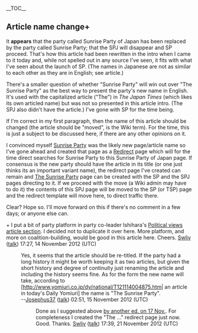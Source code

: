 <article id="26953209" title=Talk:Sunrise Party>
	<talkpage id="26953209" title="Talk:Sunrise Party">
{{Skip to talk}}
{{WikiProject Conservatism|class=|importance=}}
{{WPJ|class=start|importance=low|politics=y}}
__TOC__

==Article name change+==
It '''appears''' that the party called Sunrise Party of Japan has been replaced by the party called Sunrise Party; that the SPJ will disappear and SP proceed. That's how this article had been rewritten in the intro when I came to it today and, while not spelled out in any source I've seen, it fits with what I've seen about the launch of SP. (The names in Japanese are not as similar to each other as they are in English; see article.) 

There's a smaller question of whether &quot;Sunrise Party&quot; will win out over &quot;The Sunrise Party&quot;   as the best way to present the party's new name in English. It's used with the capitalized article (&quot;The&quot;) in ''The Japan Times'' (which likes its own articled name) but was not so presented in this article intro. (The SPJ also didn't have the article.) I've gone with SP for the time being.

If I'm correct in my first paragraph, then the name of this article should be changed (the article should be &quot;moved&quot;, is the Wiki term). For the time, this is just a subject to be discussed here, if there are any other opinions on it. 

I convinced myself [[Sunrise Party]] was the likely new page/article name so I've gone ahead and created that page as a [[Help:Redirect|Redirect]] page which will for the time direct searches for Sunrise Party to this Sunrise Party of Japan page. If consensus is the new party should have the article in its title (or one just thinks its an important variant name), the redirect page I've created can remain and [[The Sunrise Party]] page can be created with the SP and the SPJ pages directing to it. If we proceed with the move (a Wiki admin may have to do it) the contents of this SPJ page will be moved to the SP (or TSP) page and the redirect template will move here, to direct traffic there.

Clear? Hope so. I'll move forward on this if there's no comment in a few days; or anyone else can.

+ I put a bit of party platform in party co-leader Ishihara's [[Shintaro Ishihara#The Sunrise Party|Political views article section]]. I decided not to duplicate it over here. More platform, and more on coalition-building, would be good in this article here. Cheers. [[User:Swliv|Swliv]] ([[User talk:Swliv|talk]]) 17:27, 14 November 2012 (UTC)

:Yes, it seems that the article should be re-titled. If the party had a long history it might be worth keeping it as two articles, but given the short history and degree of continuity just renaming the article and including the history seems fine. As for the form the new name will take, according to [http://www.yomiuri.co.jp/dy/national/T121114004875.htm| an article in today's Daily Yomiuri] the name is &quot;The Sunrise Party&quot;. 
:--[[User:Josephus37|Josephus37]] ([[User talk:Josephus37|talk]]) 02:51, 15 November 2012 (UTC)
::Done as I suggested above [http://en.wikipedia.org/w/index.php?title=Sunrise_Party&amp;diff=523485618&amp;oldid=523359216 by another ed. on 17 Nov.]. For completeness I created the &quot;The ...&quot; redirect page just now. Good. Thanks. [[User:Swliv|Swliv]] ([[User talk:Swliv|talk]]) 17:39, 21 November 2012 (UTC)
	</talkpage>
</article>